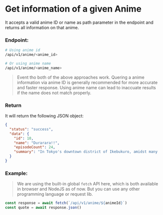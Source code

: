 # Get information of a given Anime

It accepts a valid anime ID or name as path parameter in the endpoint and returns all information on that anime.

### Endpoint:
```sh
# Using anime id
/api/v1/anime/<anime_id>

# Or using anime name
/api/v1/anime/<anime_name>
```

> Event tho both of the above approaches work. Quering a anime information via anime ID is generally recommended for more accurate and faster response. Using anime name can lead to inaccuate results if the name does not match properly.

### Return
It will return the following JSON object:

```json
{
  "status": "success",
  "data": {
    "id": 10,
    "name": "Durarara!!",
    "episodeCount": 24,
    "summary": "In Tokyo's downtown district of Ikebukuro, amidst many strange rumors and warnings of anonymous gangs and dangerous occupants, one urban legend stands out above the rest—the existence of a headless \"Black Rider\" who is said to be seen driving a jet-black motorcycle through the city streets.\n\nMikado Ryuugamine has always longed for the excitement of the city life, and an invitation from a childhood friend convinces him to move to Tokyo. Witnessing the Black Rider on his first day in the city, his wishes already seem to have been granted. But as supernatural events begin to occur, ordinary citizens like himself, along with Ikebukuro's most colorful inhabitants, are mixed up in the commotion breaking out in their city."
  }
}
```

### Example:
> We are using the built-in global `fetch` API here, which is both available in browser and NodeJS as of now. But you can use any other programming language or request lib.

```js
const response = await fetch(`/api/v1/anime/${animeId}`)
const quote = await response.json()
```
